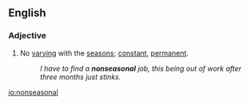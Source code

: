 ==English==

===Adjective===
{{en-adj}}

#No [[varying]] with the [[season]]s; [[constant]], [[permanent]].
#:''I have to find a '''nonseasonal''' job, this being out of work after three months just stinks.''

[[io:nonseasonal]]